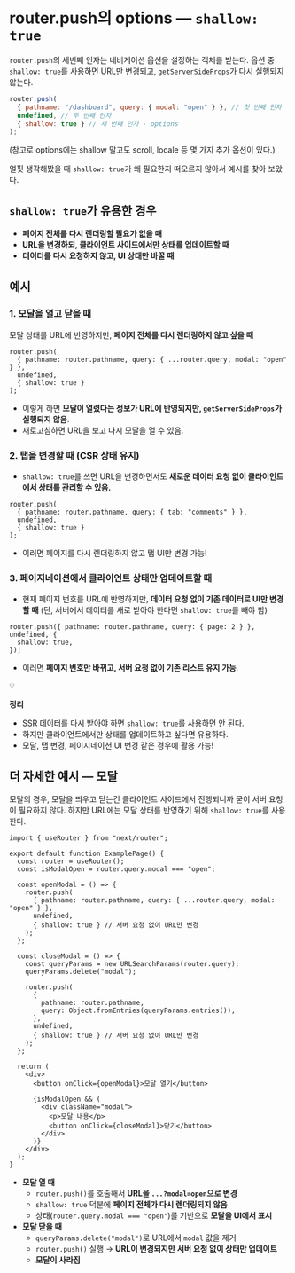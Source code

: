 # router.push의 options — `shallow: true`

`router.push`의 세번째 인자는 네비게이션 옵션을 설정하는 객체를 받는다. 옵션 중 `shallow: true`를 사용하면 URL만 변경되고, `getServerSideProps`가 다시 실행되지 않는다.

```jsx
router.push(
  { pathname: "/dashboard", query: { modal: "open" } }, // 첫 번째 인자
  undefined, // 두 번째 인자
  { shallow: true } // 세 번째 인자 - options
);
```

(참고로 options에는 shallow 말고도 scroll, locale 등 몇 가지 추가 옵션이 있다.)

얼핏 생각해봤을 때 `shallow: true`가 왜 필요한지 떠오르지 않아서 예시를 찾아 보았다.

## **`shallow: true`가 유용한 경우**

- **페이지 전체를 다시 렌더링할 필요가 없을 때**
- **URL을 변경하되, 클라이언트 사이드에서만 상태를 업데이트할 때**
- **데이터를 다시 요청하지 않고, UI 상태만 바꿀 때**

## 예시

### 1. **모달을 열고 닫을 때**

모달 상태를 URL에 반영하지만, **페이지 전체를 다시 렌더링하지 않고 싶을 때**

```tsx
router.push(
  { pathname: router.pathname, query: { ...router.query, modal: "open" } },
  undefined,
  { shallow: true }
);
```

- 이렇게 하면 **모달이 열렸다는 정보가 URL에 반영되지만, `getServerSideProps`가 실행되지 않음**.
- 새로고침하면 URL을 보고 다시 모달을 열 수 있음.

### 2. **탭을 변경할 때 (CSR 상태 유지)**

- `shallow: true`를 쓰면 URL을 변경하면서도 **새로운 데이터 요청 없이 클라이언트에서 상태를 관리할 수 있음.**

```tsx
router.push(
  { pathname: router.pathname, query: { tab: "comments" } },
  undefined,
  { shallow: true }
);
```

- 이러면 페이지를 다시 렌더링하지 않고 탭 UI만 변경 가능!

### **3. 페이지네이션에서 클라이언트 상태만 업데이트할 때**

- 현재 페이지 번호를 URL에 반영하지만, **데이터 요청 없이 기존 데이터로 UI만 변경할 때**
  (단, 서버에서 데이터를 새로 받아야 한다면 `shallow: true`를 빼야 함)

```tsx
router.push({ pathname: router.pathname, query: { page: 2 } }, undefined, {
  shallow: true,
});
```

- 이러면 **페이지 번호만 바뀌고, 서버 요청 없이 기존 리스트 유지 가능**.

<aside>
💡

**정리**

- SSR 데이터를 다시 받아야 하면 `shallow: true`를 사용하면 안 된다.
- 하지만 클라이언트에서만 상태를 업데이트하고 싶다면 유용하다.
- 모달, 탭 변경, 페이지네이션 UI 변경 같은 경우에 활용 가능!
  </aside>

## 더 자세한 예시 — 모달

모달의 경우, 모달을 띄우고 닫는건 클라이언트 사이드에서 진행되니까 굳이 서버 요청이 필요하지 않다. 하지만 URL에는 모달 상태를 반영하기 위해 `shallow: true`를 사용한다.

```tsx
import { useRouter } from "next/router";

export default function ExamplePage() {
  const router = useRouter();
  const isModalOpen = router.query.modal === "open";

  const openModal = () => {
    router.push(
      { pathname: router.pathname, query: { ...router.query, modal: "open" } },
      undefined,
      { shallow: true } // 서버 요청 없이 URL만 변경
    );
  };

  const closeModal = () => {
    const queryParams = new URLSearchParams(router.query);
    queryParams.delete("modal");

    router.push(
      {
        pathname: router.pathname,
        query: Object.fromEntries(queryParams.entries()),
      },
      undefined,
      { shallow: true } // 서버 요청 없이 URL만 변경
    );
  };

  return (
    <div>
      <button onClick={openModal}>모달 열기</button>

      {isModalOpen && (
        <div className="modal">
          <p>모달 내용</p>
          <button onClick={closeModal}>닫기</button>
        </div>
      )}
    </div>
  );
}
```

- **모달 열 때**
  - `router.push()`를 호출해서 **URL을 `...?modal=open`으로 변경**
  - `shallow: true` 덕분에 **페이지 전체가 다시 렌더링되지 않음**
  - 상태(`router.query.modal === "open"`)를 기반으로 **모달을 UI에서 표시**
- **모달 닫을 때**
  - `queryParams.delete("modal")`로 URL에서 `modal` 값을 제거
  - `router.push()` 실행 → **URL이 변경되지만 서버 요청 없이 상태만 업데이트**
  - **모달이 사라짐**
